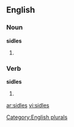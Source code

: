 
==English==

===Noun===
'''sidles'''

# {{plural of |[[sidle]]}}

===Verb===
'''sidles'''

# {{third-person singular of|[[sidle]]}}

[[Category:English plurals]]

[[ar:sidles]]
[[vi:sidles]]